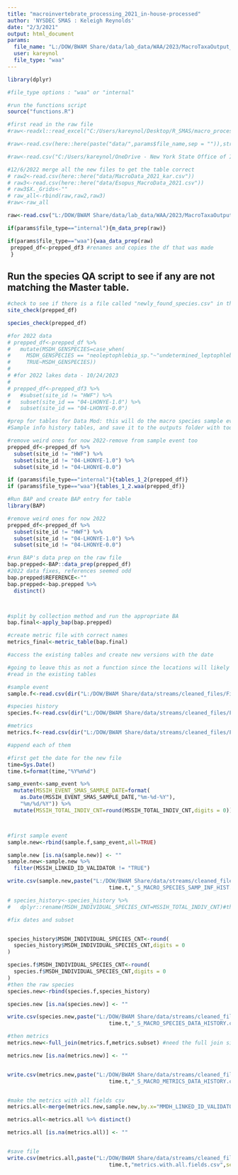 ```yaml
---
title: "macroinvertebrate_processing_2021_in-house-processed"
author: 'NYSDEC SMAS : Keleigh Reynolds'
date: "2/3/2021"
output: html_document
params:
  file_name: "L:/DOW/BWAM Share/data/lab_data/WAA/2023/MacroTaxaOutput_50rBio_Honeoye.csv"
  user: kareynol
  file_type: "waa"
---
```


```r
library(dplyr)

#file_type options : "waa" or "internal"

#run the functions script
source("functions.R")
```

```r
#first read in the raw file
#raw<-readxl::read_excel("C:/Users/kareynol/Desktop/R_SMAS/macro_processing_in_house/data/SampData_2018.xlsx")

#raw<-read.csv(here::here(paste("data/",params$file_name,sep = "")),stringsAsFactors = FALSE)

#raw<-read.csv("C:/Users/kareynol/OneDrive - New York State Office of Information Technology Services/Desktop/raw/Copy of USGS_540_13_MacroTaxaOutput.csv") #for scott george

#12/6/2022 merge all the new files to get the table correct
# raw2<-read.csv(here::here("data/MacroData_2021_kar.csv"))
# raw3<-read.csv(here::here("data/Esopus_MacroData_2021.csv"))
# raw3$X._Grids<-""
# raw_all<-rbind(raw,raw2,raw3)
#raw<-raw_all

raw<-read.csv("L:/DOW/BWAM Share/data/lab_data/WAA/2023/MacroTaxaOutput_50yrBio_Honeoye.csv")

if(params$file_type=="internal"){m_data_prep(raw)}

if(params$file_type=="waa"){waa_data_prep(raw)
 prepped_df<-prepped_df3 #renames and copies the df that was made 
 }


```

## Run the species QA script to see if any are not matching the Master table.

```r
#check to see if there is a file called "newly_found_species.csv" in the outputsfolder. If there is, please rename it 
site_check(prepped_df)

species_check(prepped_df)

#for 2022 data
# prepped_df<-prepped_df %>%
#   mutate(MSDH_GENSPECIES=case_when(
#     MSDH_GENSPECIES == "neoleptophlebia_sp."~"undetermined_leptophlebiidae",
#     TRUE~MSDH_GENSPECIES))
# 
# #for 2022 lakes data - 10/24/2023
# 
# prepped_df<-prepped_df3 %>% 
#   #subset(site_id != "HWF") %>% 
#   subset(site_id == "04-LHONYE-1.0") %>% 
#   subset(site_id == "04-LHONYE-0.0")

```

```r
#prep for tables for Data Mod: this will do the macro species sample event table and the 
#Sample info history tables, and save it to the outputs folder with today's date.

#remove weird ones for now 2022-remove from sample event too
prepped_df<-prepped_df %>%
  subset(site_id != "HWF") %>%
  subset(site_id != "04-LHONYE-1.0") %>%
  subset(site_id != "04-LHONYE-0.0")

if (params$file_type=="internal"){tables_1_2(prepped_df)}
if (params$file_type=="waa"){tables_1_2.waa(prepped_df)}

```

```r
#Run BAP and create BAP entry for table
library(BAP)

#remove weird ones for now 2022
prepped_df<-prepped_df %>%
  subset(site_id != "HWF") %>%
  subset(site_id != "04-LHONYE-1.0") %>%
  subset(site_id != "04-LHONYE-0.0")

#run BAP's data prep on the raw file
bap.prepped<-BAP::data_prep(prepped_df)
#2022 data fixes, references seemed odd
bap.prepped$REFERENCE<-""
bap.prepped<-bap.prepped %>% 
  distinct()



#split by collection method and run the appropriate BA
bap.final<-apply_bap(bap.prepped)

#create metric file with correct names
metrics_final<-metric_table(bap.final)


```

```r
#access the existing tables and create new versions with the date

#going to leave this as not a function since the locations will likely change.
#read in the existing tables

#sample event
sample.f<-read.csv(dir("L:/DOW/BWAM Share/data/streams/cleaned_files/Final_Macro_ITS/",full.names = T, pattern="*S_MACRO_SPECIES_SAMP_INF_HIST.csv"))

#species history
species.f<-read.csv(dir("L:/DOW/BWAM Share/data/streams/cleaned_files/Final_Macro_ITS/",full.names = T, pattern="*S_MACRO_SPECIES_DATA_HISTORY.csv"))

#metrics
metrics.f<-read.csv(dir("L:/DOW/BWAM Share/data/streams/cleaned_files/Final_Macro_ITS/",full.names = T, pattern="*S_MACRO_METRICS_DATA_HISTORY.csv"))

#append each of them

#first get the date for the new file
time=Sys.Date()
time.t=format(time,"%Y%m%d")

samp_event<-samp_event %>% 
  mutate(MSSIH_EVENT_SMAS_SAMPLE_DATE=format(
    as.Date(MSSIH_EVENT_SMAS_SAMPLE_DATE,"%m-%d-%Y"),
    "%m/%d/%Y")) %>% 
  mutate(MSSIH_TOTAL_INDIV_CNT=round(MSSIH_TOTAL_INDIV_CNT,digits = 0))



#first sample event
sample.new<-rbind(sample.f,samp_event,all=TRUE)

sample.new [is.na(sample.new)] <- ""
sample.new<-sample.new %>% 
  filter(MSSIH_LINKED_ID_VALIDATOR != "TRUE")

write.csv(sample.new,paste("L:/DOW/BWAM Share/data/streams/cleaned_files/Final_Macro_ITS/",
                                time.t,"_S_MACRO_SPECIES_SAMP_INF_HIST.csv",sep = ""),row.names = FALSE)

# species_history<-species_history %>% 
#   dplyr::rename(MSDH_INDIVIDUAL_SPECIES_CNT=MSSIH_TOTAL_INDIV_CNT)#this is where it went wrong

#fix dates and subset


species_history$MSDH_INDIVIDUAL_SPECIES_CNT<-round(
  species_history$MSDH_INDIVIDUAL_SPECIES_CNT,digits = 0
)

species.f$MSDH_INDIVIDUAL_SPECIES_CNT<-round(
  species.f$MSDH_INDIVIDUAL_SPECIES_CNT,digits = 0
)
#then the raw species
species.new<-rbind(species.f,species_history)

species.new [is.na(species.new)] <- ""

write.csv(species.new,paste("L:/DOW/BWAM Share/data/streams/cleaned_files/Final_Macro_ITS/",
                                time.t,"_S_MACRO_SPECIES_DATA_HISTORY.csv",sep = ""),row.names = FALSE)

#then metrics
metrics.new<-full_join(metrics.f,metrics.subset) #need the full join since the metrics won't always have the same columms

metrics.new [is.na(metrics.new)] <- ""


write.csv(metrics.new,paste("L:/DOW/BWAM Share/data/streams/cleaned_files/Final_Macro_ITS/",
                                time.t,"_S_MACRO_METRICS_DATA_HISTORY.csv",sep = ""),row.names = FALSE)



```

```r
#make the metrics with all fields csv
metrics.all<-merge(metrics.new,sample.new,by.x="MMDH_LINKED_ID_VALIDATOR",by.y="MSSIH_LINKED_ID_VALIDATOR",all.x = TRUE)

metrics.all<-metrics.all %>% distinct()

metrics.all [is.na(metrics.all)] <- ""


#save file
write.csv(metrics.all,paste("L:/DOW/BWAM Share/data/streams/cleaned_files/Final_Macro_ITS/",
                                time.t,"metrics.with.all.fields.csv",sep = ""),row.names = FALSE)


```




